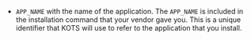 * `APP_NAME` with the name of the application. The `APP_NAME` is included in the installation command that your vendor gave you. This is a unique identifier that KOTS will use to refer to the application that you install.